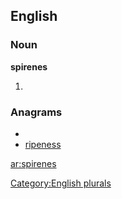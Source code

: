 ==English==

===Noun===
'''spirenes'''

# {{plural of|[[spirene]]}}

===Anagrams===
* {{alphagram|eeinprss}}
* [[ripeness#English|ripeness]]

[[Category:English plurals]]

[[ar:spirenes]]